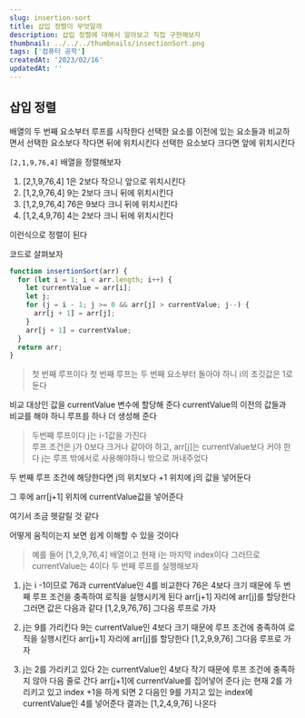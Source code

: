 ```yaml
---
slug: insertion-sort
title: 삽입 정렬이 무엇일까
description: 삽입 정렬에 대해서 알아보고 직접 구현해보자
thumbnail: ../../../thumbnails/insectionSort.png
tags: ['컴퓨터 공학']
createdAt: '2023/02/16'
updatedAt: ''
---
```


## 삽입 정렬

배열의 두 번째 요소부터 루프를 시작한다
선택한 요소를 이전에 있는 요소들과 비교하면서
선택한 요소보다 작다면 뒤에 위치시킨다
선택한 요소보다 크다면 앞에 위치시킨다

`[2,1,9,76,4]` 배열을 정렬해보자

1. [2,1,9,76,4]
   1은 2보다 작으니 앞으로 위치시킨다
2. [1,2,9,76,4]
   9는 2보다 크니 뒤에 위치시킨다
3. [1,2,9,76,4]
   76은 9보다 크니 뒤에 위치시킨다
4. [1,2,4,9,76]
   4는 2보다 크니 뒤에 위치시킨다

이런식으로 정렬이 된다

코드로 살펴보자

```js
function insertionSort(arr) {
  for (let i = 1; i < arr.length; i++) {
    let currentValue = arr[i];
    let j;
    for (j = i - 1; j >= 0 && arr[j] > currentValue; j--) {
      arr[j + 1] = arr[j];
    }
    arr[j + 1] = currentValue;
  }
  return arr;
}
```

> 첫 번째 루프이다
> 첫 번째 루프는 두 번째 요소부터 돌아야 하니 i의 초깃값은 1로 둔다

비교 대상인 값을 currentValue 변수에 할당해 준다
currentValue의 이전의 값들과 비교를 해야 하니 루프를 하나 더 생성해 준다

> 두번째 루프이다 j는 i-1값을 가진다  
> 루프 조건은 j가 0보다 크거나 같아야 하고, arr[j]는 currentValue보다 커야 한다
> j는 루프 밖에서로 사용해야하니 밖으로 꺼내주었다

두 번째 루프 조건에 해당한다면
j의 위치보다 +1 위치에 j의 값을 넣어둔다

그 후에 arr[j+1] 위치에 currentValue값을 넣어준다

여기서 조금 헷갈릴 것 같다

어떻게 움직이는지 보면 쉽게 이해할 수 있을 것이다

> 예를 들어 [1,2,9,76,4] 배열이고
> 현재 i는 마지막 index이다
> 그러므로 currentValue는 4이다
> 두 번째 루프를 실행해보자

1. j는 i -1이므로 76과 currentValue인 4를 비교한다
   76은 4보다 크기 때문에 두 번째 루프 조건을 충족하여 로직을 실행시키게 된다
   arr[j+1] 자리에 arr[j]를 할당한다
   그러면 값은 다음과 같다
   [1,2,9,76,76]
   그다음 루프로 가자

2. j는 9를 가리킨다 9는 currentValue인 4보다 크기 때문에 루프 조건에 충족하여 로직을 실행시킨다
   arr[j+1] 자리에 arr[j]를 할당한다
   [1,2,9,9,76]
   그다음 루프로 가자

3. j는 2를 가리키고 있다 2는 currentValue인 4보다 작기 때문에 루프 조건에 충족하지 않아 다음 줄로 간다
   arr[j+1]에 currentValue를 집어넣어 준다
   j는 현재 2를 가리키고 있고 index +1을 하게 되면 2 다음인 9를 가지고 있는 index에 currentValue인 4를 넣어준다
   결과는
   [1,2,4,9,76]
   나온다
